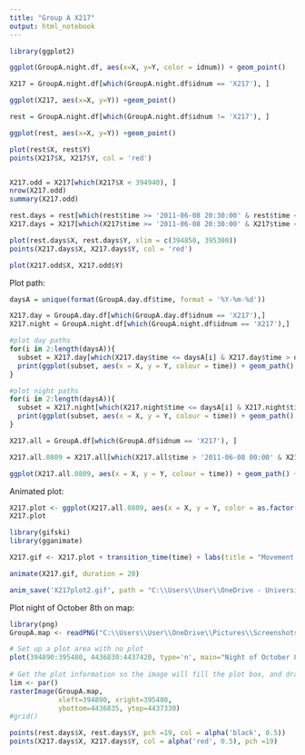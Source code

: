 ---
title: "Group A X217"
output: html_notebook
---

```{r}
library(ggplot2)

ggplot(GroupA.night.df, aes(x=X, y=Y, color = idnum)) + geom_point()

X217 = GroupA.night.df[which(GroupA.night.df$idnum == 'X217'), ]

ggplot(X217, aes(x=X, y=Y)) +geom_point()

rest = GroupA.night.df[which(GroupA.night.df$idnum != 'X217'), ]

ggplot(rest, aes(x=X, y=Y)) +geom_point()

plot(rest$X, rest$Y)
points(X217$X, X217$Y, col = 'red')


X217.odd = X217[which(X217$X < 394940), ]
nrow(X217.odd)
summary(X217.odd)

rest.days = rest[which(rest$time >= '2011-06-08 20:30:00' & rest$time <= '2011-06-10 20:30:00'), ]
X217.days = X217[which(X217$time >= '2011-06-08 20:30:00' & X217$time <= '2011-06-10 20:30:00'), ]

plot(rest.days$X, rest.days$Y, xlim = c(394850, 395300))
points(X217.days$X, X217.days$Y, col = 'red')

plot(X217.odd$X, X217.odd$Y)
```

Plot path:
```{r}
daysA = unique(format(GroupA.day.df$time, format = '%Y-%m-%d'))

X217.day = GroupA.day.df[which(GroupA.day.df$idnum == 'X217'),]
X217.night = GroupA.night.df[which(GroupA.night.df$idnum == 'X217'),]

#plot day paths
for(i in 2:length(daysA)){
  subset = X217.day[which(X217.day$time <= daysA[i] & X217.day$time > daysA[i-1]), ]
  print(ggplot(subset, aes(x = X, y = Y, colour = time)) + geom_path() + geom_point(alpha = 0.5) + xlim(394850, 395300) + ylim(4437050, 4437280) + ggtitle(daysA[i-1]))
}

#plot night paths
for(i in 2:length(daysA)){
  subset = X217.night[which(X217.night$time <= daysA[i] & X217.night$time > daysA[i-1]), ]
  print(ggplot(subset, aes(x = X, y = Y, colour = time)) + geom_path() + geom_point(alpha = 0.5) + xlim(394850, 395300) + ylim(4437050, 4437280) + ggtitle(daysA[i-1]))
}
```

```{r}
X217.all = GroupA.df[which(GroupA.df$idnum == 'X217'), ]

X217.all.0809 = X217.all[which(X217.all$time > '2011-06-08 00:00' & X217.all$time < '2011-06-09 23:59'), ]

ggplot(X217.all.0809, aes(x = X, y = Y, colour = time)) + geom_path() + geom_point(alpha = 0.5) + xlim(394850, 395300) + ylim(4437050, 4437280) + ggtitle('Path of X217 Oct 8th + 9th')
```

Animated plot:
```{r}
X217.plot <- ggplot(X217.all.0809, aes(x = X, y = Y, color = as.factor(day.night))) + geom_point(aes(size = 5)) + xlim(394850, 395300) + ylim(4437050, 4437280) + ggtitle('Path of X217 Oct 8th and 9th') +scale_colour_manual(values = c('#EF810E', '#053752'))
X217.plot
```

```{r}
library(gifski)
library(gganimate)

X217.gif <- X217.plot + transition_time(time) + labs(title = "Movement of X217, Time: {frame_time}", x = 'X-coordinate', y = 'Y-coordinate', colour = 'Time of Day') + shadow_wake(wake_length = 0.2, size = NULL, alpha = 0.1)

animate(X217.gif, duration = 20)

anim_save('X217plot2.gif', path = "C:\\Users\\User\\OneDrive - University College Cork\\Documents\\MSc\\Thesis\\X217 gif")
```

Plot night of October 8th on map:
```{r}
library(png)
GroupA.map <- readPNG("C:\\Users\\User\\OneDrive\\Pictures\\Screenshots\\2023-06-21 (2).png")
```

```{r}
# Set up a plot area with no plot
plot(394890:395480, 4436830:4437420, type='n', main="Night of October 8th", xlab="x", ylab="y")
 
# Get the plot information so the image will fill the plot box, and draw it
lim <- par()
rasterImage(GroupA.map, 
            xleft=394890, xright=395480, 
            ybottom=4436835, ytop=4437330)
#grid()

points(rest.days$X, rest.days$Y, pch =19, col = alpha('black', 0.5))
points(X217.days$X, X217.days$Y, col = alpha('red', 0.5), pch =19)
```



